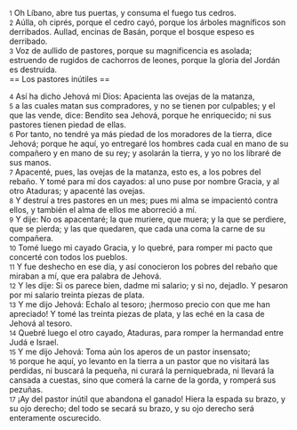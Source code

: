 {{anchor|1}} <small>1</small> Oh Líbano, abre tus puertas, y consuma el fuego tus cedros.<br>
{{anchor|2}} <small>2</small> Aúlla, oh ciprés, porque el cedro cayó, porque los árboles magníficos son derribados. Aullad, encinas de Basán, porque el bosque espeso es derribado.<br>
{{anchor|3}} <small>3</small> Voz de aullido de pastores, porque su magnificencia es asolada; estruendo de rugidos de cachorros de leones, porque la gloria del Jordán es destruida.<br>
== Los pastores inútiles ==

{{anchor|4}} <small>4</small> Así ha dicho Jehová mi Dios: Apacienta las ovejas de la matanza,<br>
{{anchor|5}} <small>5</small> a las cuales matan sus compradores, y no se tienen por culpables; y el que las vende, dice: Bendito sea Jehová, porque he enriquecido; ni sus pastores tienen piedad de ellas.<br>
{{anchor|6}} <small>6</small> Por tanto, no tendré ya más piedad de los moradores de la tierra, dice Jehová; porque he aquí, yo entregaré los hombres cada cual en mano de su compañero y en mano de su rey; y asolarán la tierra, y yo no los libraré de sus manos.<br>
{{anchor|7}} <small>7</small> Apacenté, pues, las ovejas de la matanza, esto es, a los pobres del rebaño. Y tomé para mí dos cayados: al uno puse por nombre Gracia, y al otro Ataduras; y apacenté las ovejas.<br>
{{anchor|8}} <small>8</small> Y destruí a tres pastores en un mes; pues mi alma se impacientó contra ellos, y también el alma de ellos me aborreció a mí.<br>
{{anchor|9}} <small>9</small> Y dije: No os apacentaré; la que muriere, que muera; y la que se perdiere, que se pierda; y las que quedaren, que cada una coma la carne de su compañera.<br>
{{anchor|10}} <small>10</small> Tomé luego mi cayado Gracia, y lo quebré, para romper mi pacto que concerté con todos los pueblos.<br>
{{anchor|11}} <small>11</small> Y fue deshecho en ese día, y así conocieron los pobres del rebaño que miraban a mí, que era palabra de Jehová.<br>
{{anchor|12}} <small>12</small> Y les dije: Si os parece bien, dadme mi salario; y si no, dejadlo. Y pesaron por mi salario treinta piezas de plata.<br>
{{anchor|13}} <small>13</small> Y me dijo Jehová: Echalo al tesoro; ¡hermoso precio con que me han apreciado! Y tomé las treinta piezas de plata, y las eché en la casa de Jehová al tesoro.<br>
{{anchor|14}} <small>14</small> Quebré luego el otro cayado, Ataduras, para romper la hermandad entre Judá e Israel.<br>
{{anchor|15}} <small>15</small> Y me dijo Jehová: Toma aún los aperos de un pastor insensato;<br>
{{anchor|16}} <small>16</small> porque he aquí, yo levanto en la tierra a un pastor que no visitará las perdidas, ni buscará la pequeña, ni curará la perniquebrada, ni llevará la cansada a cuestas, sino que comerá la carne de la gorda, y romperá sus pezuñas.<br>
{{anchor|17}} <small>17</small> ¡Ay del pastor inútil que abandona el ganado! Hiera la espada su brazo, y su ojo derecho; del todo se secará su brazo, y su ojo derecho será enteramente oscurecido.<br>
